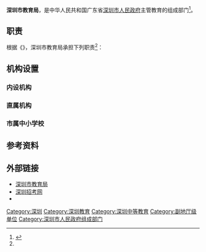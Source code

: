 {{Multiple issues|
{{Tone|time=2022-03-20T04:44:05+00:00}}
{{Primarysources|time=2022-03-20T04:44:05+00:00}}
{{Refimprove|time=2022-03-20T04:44:05+00:00}}
}}
{{Infobox PRCG
|机构名称=深圳市教育局
|加挂牌子 = 中共深圳市委教育工作委员会
|标志1=Red star.svg
|标志1说明=[[s:国务院关于国家行政机关和企业事业单位社会团体印章管理的规定|1999年规定]]：[[印章|印章]][[直径|直径]]4.5厘米，中央刊[[五角星|五角星]]，由[[广东省人民政府|广东省人民政府]]制发。
|标志2=深圳市教育局徽标.png
|标志2说明=深圳市教育局形象标志
|职位1=市委教育工委书记、局长
|人员1=陈秋明
|职位2=市委教育工委副书记
|人员2=杨平
|职位3=副局长
|人员3=赵立、{{wrap}}王水发、{{wrap}}陈志锋、{{wrap}}邱成瑜
|人数3=4
|职位4=二级巡视员
|人员4=关苏、张涞临
|职位5=主任督学
|人员5=蔡茂洲
|成立时间=
|上级机构=[[深圳市人民政府|深圳市人民政府]]
|机构类型=[[深圳市人民政府组成部门|深圳市人民政府组成部门]]
|行政级别=副地厅级
|中共本级=中国共产党深圳市教育局党组
|本级纪检监察=
|前身=
|地址1=[[广东省|广东省]][[深圳市|深圳市]][[福田区|福田区]][[市民中心_(深圳)|市民中心]]C区二层
|网站=szeb.sz.gov.cn/
|网址=http://szeb.sz.gov.cn/
}}

'''深圳市教育局'''，是中华人民共和国广东省[[深圳市人民政府|深圳市人民政府]]主管教育的组成部门<ref name=":0">{{Cite web|title=深圳市教育局门户网站-机构概况|url=http://szeb.sz.gov.cn/home/xxgk/flzy/jgzn2/jggk2/|accessdate=2021-02-24|work=szeb.sz.gov.cn|archive-date=2020-07-30|archive-url=https://web.archive.org/web/20200730132834/http://szeb.sz.gov.cn/home/xxgk/flzy/jgzn2/jggk2/|dead-url=no}}</ref>。

== 职责 ==
根据《{{s|深圳市教育局职能配置、内设机构和人员编制规定}}》，深圳市教育局承担下列职责<ref name=":0" />：
{{columns-list|2|
#贯彻执行国家、省、市教育方面的法律、法规和政策，起草相关地方性法规、规章和政策，拟定教育改革和发展规划及年度计划，经批准后组织实施。
#承担推进义务教育均衡发展和促进教育公平的责任；承担综合管理学前教育、义务教育、普通高中教育、职业教育、成人教育、高等教育和特殊教育职责；促进民办教育发展；指导学校规范办学管理、实行教育教学改革，全面实施素质教育。
#指导协调学校设置；会同有关部门拟订各类教育招生计划，管理教育招生考试工作；负责高校学生思想教育工作、助学贷款管理及毕业生离校前的就业创业指导与服务工作。
#组织实施教师资格制度，指导各级各类学校教师和教育行政干部队伍建设工作，指导教育系统人事制度改革等工作；负责中小学、幼儿园教师的继续教育和培训工作；负责外籍教师引进工作。
#承担教育经费管理职责；会同有关部门拟订筹措教育经费、教育拨款、教育基建投资、教育收费的政策规定；指导检查教育系统内部审计工作。
#承担指导监督学校安全管理责任；指导学校安全保卫工作；指导各类学校德育、法制教育、国防教育和体育卫生与艺术教育工作；配合普通话推广和文字规范工作。
#负责规划、指导教育信息化工作。指导和协调学校电化教育、教育技术装备等设施建设；参与协调教育系统学校基本建设工作。
#指导各类学校后勤规范化管理工作；规划、指导和协调教育系统的科研、科普工作；开展对外教育交流与合作。
#承办市政府和上级部门交办的其他事项。
}}
== 机构设置 ==

=== 内设机构 ===
{{columns-list|2|
*工委办公室
*办公室
*机关党委（人事处）
*政策法规处
*发展规划与财务管理处
*高等教育处（中外合作办学处）
*基础教育处
*职业与终身教育处
*社会力量办学管理处
*校外教育培训监管处
*学前教育处
*德育与体育卫生艺术教育处
*学校安全管理处
*教育督导处（市政府教育督导室）
*校外教育培训监管处
}}

=== 直属机构 ===
{{columns-list|2|
*深圳市招生考试办公室
*[[深圳大學城|深圳大学城管理服务中心]]
*深圳市教育科学研究院（深圳市基础教育质量监测中心、深圳市教师发展中心）
*深圳市教育信息技术中心（深圳市教育装备中心）
*深圳市教育事务综合保障中心
*[[深圳市科技图书馆|深圳大学城图书馆（深圳市科技图书馆）]]}}

=== 市属中小学校 ===
{{details|深圳高中教育|深圳市教育机构列表}}
{{columns-list|3|
* [[深圳中学|深圳中学]]
* [[深圳实验学校|深圳实验学校]]
* [[深圳外国语学校|深圳外国语学校]]
* [[深圳高级中学（集团）|深圳高级中学（集团）]]
* [[深圳市第三高級中學|深圳市第三高级中学]]
* [[深圳大学附属中学|深圳大学附属中学]]
* [[深圳第二实验学校|深圳市第二实验学校]]
* [[深圳市第二高級中學|深圳市第二高级中学]]
* [[深圳市第二外国语学校|深圳第二外国语学校]]
* [[深圳科学高中|深圳科学高中]]
* [[深圳市第七高级中学|深圳市第七高级中学]]
* [[南方科技大学附属中学|南方科技大学附属中学]]
* [[深圳大学附属实验中学|深圳大学附属实验中学]]
* [[广东实验中学深圳学校|广东实验中学深圳学校]]
* [[东北师范大学附属中学深圳学校|东北师范大学附属中学深圳学校]]
* [[深圳技术大学附属中学|深圳技术大学附属中学]]
* [[深圳市育新学校|深圳市育新学校]]
* [[深圳元平特殊教育学校|深圳元平特殊教育学校]]
* [[深圳市第一职业技术学校|深圳市第一职业技术学校]]
* [[深圳市第二职业技术学校|深圳市第二职业技术学校]]
* [[深圳小学|深圳小学]]
}}

== 参考资料 ==
{{reflist}}

== 外部链接 ==

* [http://szeb.sz.gov.cn/ 深圳市教育局] {{Wayback|url=http://szeb.sz.gov.cn/ |date=20210307223903 }}
* [http://zkb.sz.gov.cn/ 深圳招考网] {{Wayback|url=http://zkb.sz.gov.cn/ |date=20200522104900 }}
*{{Sinaweibo|2859077682}}

{{深圳市人民政府|nocat}}
{{深圳高等院校}}
{{深圳普通高中院校}}

[[Category:深圳|Category:深圳]]
[[Category:深圳教育|Category:深圳教育]]
[[Category:深圳中等教育|Category:深圳中等教育]]
[[Category:副地厅级单位|Category:副地厅级单位]]
[[Category:深圳市人民政府组成部门|Category:深圳市人民政府组成部门]]